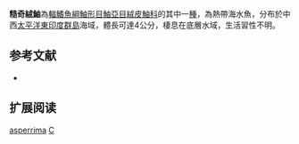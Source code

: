 {{Speciesbox
| taxon = Xenaploactis asperrima
| binomial_authority = [[Günther|Günther]], 1860 
| status = NE
| status_system = IUCN3.1
| synonyms = *''Prosopodasys asperrimus'', <small>Günther, 1860</small>
}}
'''糙奇絨鮋'''為[[輻鰭魚綱|輻鰭魚綱]][[鮋形目|鮋形目]][[鮋亞目|鮋亞目]][[絨皮鮋科|絨皮鮋科]]的其中一[[種|種]]，為熱帶海水魚，分布於中西[[太平洋|太平洋]][[東印度群島|東印度群島]]海域，體長可達4公分，棲息在底層水域，生活習性不明。

==参考文献==
*{{FishBase_species|genus=Xenaploactis|species=asperrima|year=2014|month=6}}

== 扩展阅读 ==
{{refbegin}}
{{wikispecies-inline|Xenaploactis asperrima|糙奇絨鮋}}
{{refend}}
{{Taxonbar|from=Q2675081}}

[[Category:奇絨鮋屬|asperrima]]
[[Category:1860年描述的鱼类|C]]


{{鮋形目小作品}}
